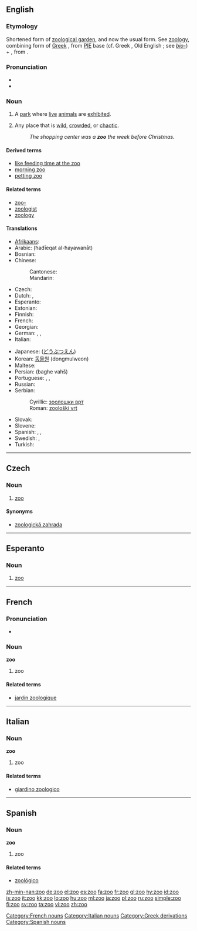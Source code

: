 {{also|Zoo|zu|Zu|zū|zú|zǔ|zù|זו}}
==English==
{{wikipedia}}

===Etymology===
Shortened form of [[zoological garden]], and now the usual form. See [[zoology]], combining form of [[w:Ancient Greek|Greek]] {{term|lang=grc|zoion||an [[animal]], literally ''a living being''}}, from [[w:PIE|PIE]] base {{proto|Indo-European|title=|gwei-|to [[live]], [[life]]}} (cf. Greek {{term|lang=el|bios||life}}, Old English {{term|cwicu||living}}; see ''[[bio-]]'') + {{term|-logia||study}}, from {{term|logos||word}}.

===Pronunciation===
* {{IPA|/zuː/}}
* {{rhymes|uː}}

===Noun===
{{en-noun}}

# A [[park]] where [[live]] [[animal]]s are [[exhibit]]ed.
# {{figuratively}} Any place that is [[wild]], [[crowd]]ed, or [[chaotic]].
#: ''The shopping center was a '''zoo''' the week before Christmas.''

====Derived terms====
* [[like feeding time at the zoo]]
* [[morning zoo]]
* [[petting zoo]]

====Related terms====
* [[zoo-]]
* [[zoologist]]
* [[zoology]]

====Translations====
{{trans-top|park where live animals are exhibited}}
* [[Afrikaans]]: {{t|af|dieretuin|xs=Afrikaans}}
* Arabic: {{Arab|[[حديقة الحيوانات]]}} (ħadīeqat al-ħayawanāt) {{f}}
* Bosnian: {{t-|bs|zoološki vrt|m}}
* Chinese:
*: Cantonese: {{tø|yue|動物園|tr=dung6 mat6 jyun4|sc=Hani|xs=Cantonese}}
*: Mandarin: {{t|cmn|动物园|tr=dòng wù yuán|sc=Hani|xs=Mandarin}}
* Czech: {{t-|cs|zoo|f}}
* Dutch: {{t-|nl|dierentuin}}, {{t-|cs|zoo}}
* Esperanto: {{t-|eo|zoo|xs=Esperanto}}
* Estonian: {{t|et|loomaaed}}
* Finnish: {{t-|fi|eläintarha}}
* French: {{t+|fr|zoo|m}}
* Georgian: {{tø|ka|ზოოპარკი|tr=zooparki|sc=Geor}}
* German: {{t+|de|Zoo|m}}, {{t-|de|Tiergarten|m}}, {{t+|de|Tierpark|m}}
* Italian: {{t+|it|zoo|m}}
{{trans-mid}}
* Japanese: {{t+|ja|動物園|tr=dōbutsuen|sc=Jpan}} ([[どうぶつえん]])
* Korean: [[동물원]] (dongmulweon)
* Maltese: {{t|mt|żu|m|xs=Maltese}}
* Persian: {{fa-Arab|[[باغ وحش]]}} (baghe vahš)
* Portuguese: {{t+|pt|zôo|m}}, {{t+|pt|zoológico|m}}, {{t|pt|jardim zoológico|m}}
* Russian: {{t+|ru|зоопарк|m|tr=zoopárk|sc=Cyrl}}
* Serbian:
*: Cyrillic: [[зоолошки врт#Serbian|зоолошки врт]] {{m}}
*: Roman: [[zoološki vrt#Serbian|zoološki vrt]] {{m}}
* Slovak: {{t|sk|zoologická záhrada|f}}
* Slovene: {{t|sl|živalski vrt|m}}
* Spanish: {{t+|es|zoo|m}}, {{t|es|jardín zoo|m}}, {{t-|es|zoológico|m}}
* Swedish: {{t-|sv|Zoo}}, {{t-|sv|djurpark}}
* Turkish: {{t+|tr|hayvanat bahçesi}}
{{trans-bottom}}

----

==Czech==

===Noun===
{{cs-noun|g=f}}

# [[#English|zoo]]

====Synonyms====
* [[zoologická zahrada]] {{f}}

----

==Esperanto==

===Noun===
{{eo-noun}}

# [[zoo]]

----

==French==

===Pronunciation===
* {{audio|Fr-zoo.ogg|audio}}

===Noun===
'''zoo''' {{m}}

# zoo

====Related terms====
* [[jardin zoologique]]

[[Category:French nouns]]

----

==Italian==

===Noun===
'''zoo''' {{m}}

# zoo

====Related terms====
* [[giardino zoologico]]

[[Category:Italian nouns]]

----

==Spanish==

===Noun===
'''zoo''' {{m}}

# zoo

====Related terms====
* [[zoológico]]

[[Category:Greek derivations]]
[[Category:Spanish nouns]]

[[zh-min-nan:zoo]]
[[de:zoo]]
[[el:zoo]]
[[es:zoo]]
[[fa:zoo]]
[[fr:zoo]]
[[gl:zoo]]
[[hy:zoo]]
[[id:zoo]]
[[is:zoo]]
[[it:zoo]]
[[kk:zoo]]
[[lo:zoo]]
[[hu:zoo]]
[[ml:zoo]]
[[ja:zoo]]
[[pl:zoo]]
[[ru:zoo]]
[[simple:zoo]]
[[fi:zoo]]
[[sv:zoo]]
[[ta:zoo]]
[[vi:zoo]]
[[zh:zoo]]